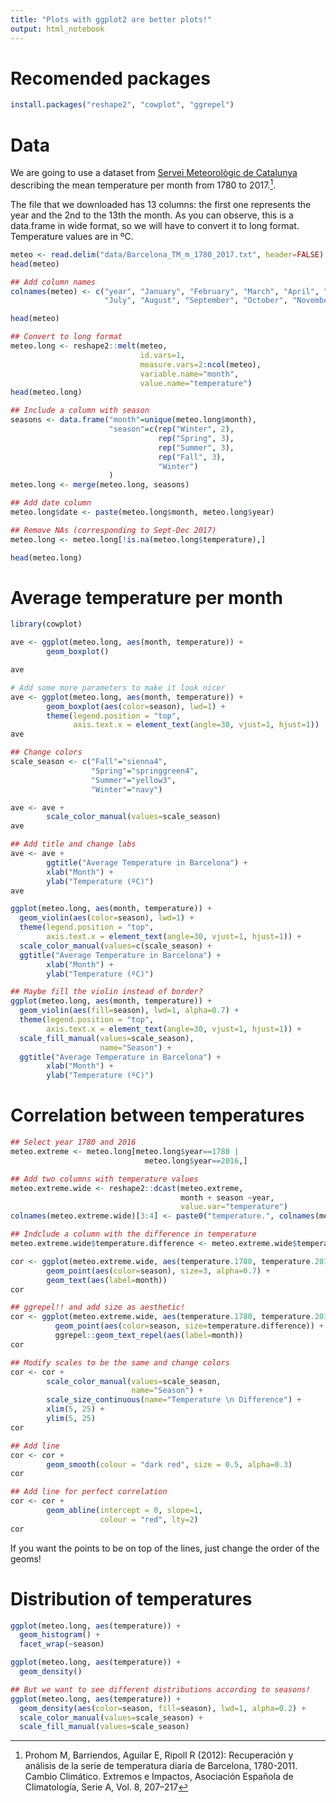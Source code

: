 ```yaml
---
title: "Plots with ggplot2 are better plots!"
output: html_notebook
---
```


# Recomended packages
```r
install.packages("reshape2", "cowplot", "ggrepel")
```


# Data
We are going to use a dataset from [Servei Meteorològic de Catalunya](http://www.meteo.cat/wpweb/climatologia/serveis-i-dades-climatiques/serie-climatica-historica-de-barcelona/) describing the mean temperature per month from 1780 to 2017.^[Prohom M, Barriendos, Aguilar E, Ripoll R (2012): Recuperación y análisis de la serie de temperatura diaria de Barcelona, 1780-2011. Cambio Climático. Extremos e Impactos, Asociación Española de Climatología, Serie A, Vol. 8, 207–217]. 

The file that we downloaded has 13 columns: the first one represents the year and the 2nd to the 13th the month. As you can observe, this is a data.frame in wide format, so we will have to convert it to long format. Temperature values are in ºC.

```r
meteo <- read.delim("data/Barcelona_TM_m_1780_2017.txt", header=FALSE)
head(meteo)

## Add column names
colnames(meteo) <- c("year", "January", "February", "March", "April", "May", "June",
                     "July", "August", "September", "October", "November", "December")

head(meteo)

## Convert to long format
meteo.long <- reshape2::melt(meteo,
                             id.vars=1,
                             measure.vars=2:ncol(meteo),
                             variable.name="month",
                             value.name="temperature")
head(meteo.long)

## Include a column with season
seasons <- data.frame("month"=unique(meteo.long$month),
                      "season"=c(rep("Winter", 2),
                                 rep("Spring", 3),
                                 rep("Summer", 3),
                                 rep("Fall", 3),
                                 "Winter")
                      )
meteo.long <- merge(meteo.long, seasons)

## Add date column
meteo.long$date <- paste(meteo.long$month, meteo.long$year)

## Remove NAs (corresponding to Sept-Dec 2017)
meteo.long <- meteo.long[!is.na(meteo.long$temperature),]

head(meteo.long)

```

# Average temperature per month

```r
library(cowplot)

ave <- ggplot(meteo.long, aes(month, temperature)) +
        geom_boxplot()

ave

# Add some more parameters to make it look nicer
ave <- ggplot(meteo.long, aes(month, temperature)) +
        geom_boxplot(aes(color=season), lwd=1) +
        theme(legend.position = "top",
              axis.text.x = element_text(angle=30, vjust=1, hjust=1))
ave

## Change colors
scale_season <- c("Fall"="sienna4",
                  "Spring"="springgreen4",
                  "Summer"="yellow3",
                  "Winter"="navy")

ave <- ave + 
        scale_color_manual(values=scale_season)
ave

## Add title and change labs
ave <- ave + 
        ggtitle("Average Temperature in Barcelona") +
        xlab("Month") +
        ylab("Temperature (ºC)")
ave
```


```r
ggplot(meteo.long, aes(month, temperature)) +
  geom_violin(aes(color=season), lwd=1) +
  theme(legend.position = "top",
        axis.text.x = element_text(angle=30, vjust=1, hjust=1)) +
  scale_color_manual(values=c(scale_season) +
  ggtitle("Average Temperature in Barcelona") +
        xlab("Month") +
        ylab("Temperature (ºC)")

## Maybe fill the violin instead of border?
ggplot(meteo.long, aes(month, temperature)) +
  geom_violin(aes(fill=season), lwd=1, alpha=0.7) +
  theme(legend.position = "top",
        axis.text.x = element_text(angle=30, vjust=1, hjust=1)) +
  scale_fill_manual(values=scale_season),
                    name="Season") +
  ggtitle("Average Temperature in Barcelona") +
        xlab("Month") +
        ylab("Temperature (ºC)")

```

# Correlation between temperatures
```r
## Select year 1780 and 2016
meteo.extreme <- meteo.long[meteo.long$year==1780 |
                              meteo.long$year==2016,]

## Add two columns with temperature values
meteo.extreme.wide <- reshape2::dcast(meteo.extreme,
                                      month + season ~year, 
                                      value.var="temperature")
colnames(meteo.extreme.wide)[3:4] <- paste0("temperature.", colnames(meteo.extreme.wide)[3:4])

## Indclude a column with the difference in temperature
meteo.extreme.wide$temperature.difference <- meteo.extreme.wide$temperature.2016 - meteo.extreme.wide$temperature.1780

cor <- ggplot(meteo.extreme.wide, aes(temperature.1780, temperature.2016)) +
        geom_point(aes(color=season), size=3, alpha=0.7) +
        geom_text(aes(label=month))
cor

## ggrepel!! and add size as aesthetic!
cor <- ggplot(meteo.extreme.wide, aes(temperature.1780, temperature.2016)) +
          geom_point(aes(color=season, size=temperature.difference)) +
          ggrepel::geom_text_repel(aes(label=month))
cor

## Modify scales to be the same and change colors
cor <- cor + 
        scale_color_manual(values=scale_season, 
                           name="Season") +
        scale_size_continuous(name="Temperature \n Difference") +
        xlim(5, 25) + 
        ylim(5, 25)
cor

## Add line
cor <- cor + 
        geom_smooth(colour = "dark red", size = 0.5, alpha=0.3)
cor

## Add line for perfect correlation
cor <- cor + 
        geom_abline(intercept = 0, slope=1,
                    colour = "red", lty=2)
cor
```

If you want the points to be on top of the lines, just change the order of the geoms!

# Distribution of temperatures
```r
ggplot(meteo.long, aes(temperature)) +
  geom_histogram() +
  facet_wrap(~season)
```

```r
ggplot(meteo.long, aes(temperature)) +
  geom_density()

## But we want to see different distributions according to seasons!
ggplot(meteo.long, aes(temperature)) +
  geom_density(aes(color=season, fill=season), lwd=1, alpha=0.2) +
  scale_color_manual(values=scale_season) +
  scale_fill_manual(values=scale_season)

```

